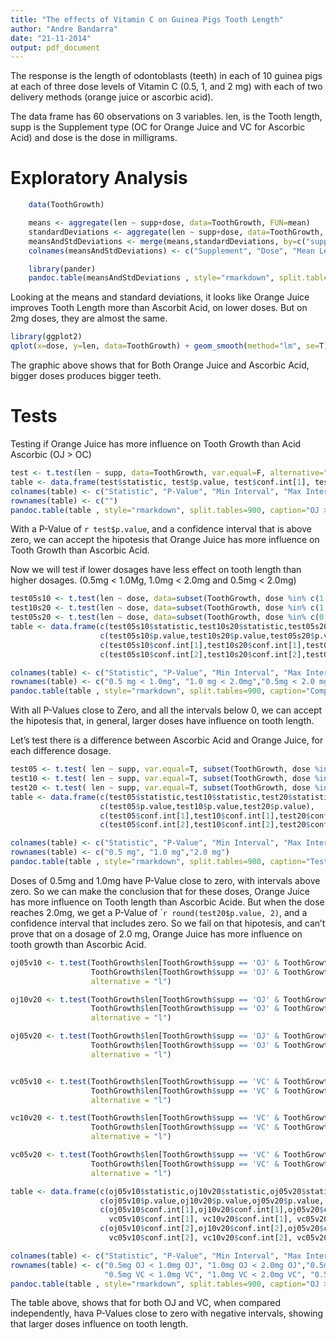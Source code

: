 ```yaml
---
title: "The effects of Vitamin C on Guinea Pigs Tooth Length"
author: "Andre Bandarra"
date: "21-11-2014"
output: pdf_document
---
```

The response is the length of odontoblasts (teeth) in each of 10 guinea pigs at each of three dose levels of Vitamin C (0.5, 1, and 2 mg) with each of two delivery methods (orange juice or ascorbic acid).

The data frame has 60 observations on 3 variables. len, is the Tooth length, supp is the Supplement type (OC for Orange Juice and VC for Ascorbic Acid) and dose is the dose in milligrams.

Exploratory Analysis
====================

```r
    data(ToothGrowth)

    means <- aggregate(len ~ supp+dose, data=ToothGrowth, FUN=mean)
    standardDeviations <- aggregate(len ~ supp+dose, data=ToothGrowth, FUN=sd)
    meansAndStdDeviations <- merge(means,standardDeviations, by=c("supp","dose"))
    colnames(meansAndStdDeviations) <- c("Supplement", "Dose", "Mean Length", "Std Dev Length")        
```

```r
    library(pander)
    pandoc.table(meansAndStdDeviations , style="rmarkdown", split.tables=900, caption="Tooth Lengths", justify="left" , round=2)
```

Looking at the means and standard deviations, it looks like Orange Juice improves Tooth Length more than Ascorbit Acid, on lower doses. But on 2mg doses, they are almost the same.


```r
library(ggplot2)
qplot(x=dose, y=len, data=ToothGrowth) + geom_smooth(method="lm", se=T) + facet_grid(supp ~ .)
```

The graphic above shows that for Both Orange Juice and Ascorbic Acid, bigger doses produces bigger teeth.


Tests
=====

Testing if Orange Juice has more influence on Tooth Growth than Acid Ascorbic (OJ > OC)
```r
test <- t.test(len ~ supp, data=ToothGrowth, var.equal=F, alternative="g")
table <- data.frame(test$statistic, test$p.value, test$conf.int[1], test$conf.int[2])
colnames(table) <- c("Statistic", "P-Value", "Min Interval", "Max Interval")
rownames(table) <- c("")
pandoc.table(table , style="rmarkdown", split.tables=900, caption="OJ > OC in general", justify="left" , round=5)
```

With a P-Value of ```r test$p.value```, and a confidence interval that is above zero, we can accept the hipotesis that Orange Juice has more influence on Tooth Growth than Ascorbic Acid.



Now we will test if  lower dosages have less effect on tooth length than higher dosages. (0.5mg < 1.0Mg, 1.0mg < 2.0mg and 0.5mg < 2.0mg)
```r
test05s10 <- t.test(len ~ dose, data=subset(ToothGrowth, dose %in% c(1.0, 0.5)), var.equal=T, alternative="l")
test10s20 <- t.test(len ~ dose, data=subset(ToothGrowth, dose %in% c(1.0, 2.0)), var.equal=T, alternative="l")
test05s20 <- t.test(len ~ dose, data=subset(ToothGrowth, dose %in% c(0.5, 2.0)), var.equal=T, alternative="l")
table <- data.frame(c(test05s10$statistic,test10s20$statistic,test05s20$statistic),
                    c(test05s10$p.value,test10s20$p.value,test05s20$p.value),
                    c(test05s10$conf.int[1],test10s20$conf.int[1],test05s20$conf.int[1]),
                    c(test05s10$conf.int[2],test10s20$conf.int[2],test05s20$conf.int[2]))

colnames(table) <- c("Statistic", "P-Value", "Min Interval", "Max Interval")
rownames(table) <- c("0.5 mg < 1.0mg", "1.0 mg < 2.0mg","0.5mg < 2.0 mg")
pandoc.table(table , style="rmarkdown", split.tables=900, caption="Comparing different doses", justify="left" , round=2)
```


With all P-Values close to Zero, and all the intervals below 0, we can accept the hipotesis that, in general, larger doses have influence on tooth length.


Let's test there is a difference between Ascorbic Acid and Orange Juice, for each difference dosage. 
```r
test05 <- t.test( len ~ supp, var.equal=T, subset(ToothGrowth, dose %in% c(0.5)), alternative = "g")
test10 <- t.test( len ~ supp, var.equal=T, subset(ToothGrowth, dose %in% c(1)), alternative = "g")
test20 <- t.test( len ~ supp, var.equal=T, subset(ToothGrowth, dose %in% c(2)), alternative = "g")
table <- data.frame(c(test05$statistic,test10$statistic,test20$statistic),
                    c(test05$p.value,test10$p.value,test20$p.value),
                    c(test05$conf.int[1],test10$conf.int[1],test20$conf.int[1]),
                    c(test05$conf.int[2],test10$conf.int[2],test20$conf.int[2]))

colnames(table) <- c("Statistic", "P-Value", "Min Interval", "Max Interval")
rownames(table) <- c("0.5 mg", "1.0 mg","2.0 mg")
pandoc.table(table , style="rmarkdown", split.tables=900, caption="Testing doses influence", justify="left" , round=2)

```

Doses of 0.5mg and 1.0mg have P-Value close to zero, with intervals above zero. So we can make the conclusion that for these doses, Orange Juice has more influence on Tooth length than Ascorbic Acide. But when the dose reaches 2.0mg, we get a P-Value of ```r round(test20$p.value, 2)``, and a confidence interval that includes zero. So we fail on that hipotesis, and can't prove that on a dosage of 2.0 mg, Orange Juice has more influence on tooth growth than Ascorbic Acid.

```r

oj05v10 <- t.test(ToothGrowth$len[ToothGrowth$supp == 'OJ' & ToothGrowth$dose==0.5], 
                  ToothGrowth$len[ToothGrowth$supp == 'OJ' & ToothGrowth$dose==1.0], 
                  alternative = "l")

oj10v20 <- t.test(ToothGrowth$len[ToothGrowth$supp == 'OJ' & ToothGrowth$dose==1.0],
                  ToothGrowth$len[ToothGrowth$supp == 'OJ' & ToothGrowth$dose==2.0],
                  alternative = "l")

oj05v20 <- t.test(ToothGrowth$len[ToothGrowth$supp == 'OJ' & ToothGrowth$dose==0.5],
                  ToothGrowth$len[ToothGrowth$supp == 'OJ' & ToothGrowth$dose==2.0],
                  alternative = "l")


vc05v10 <- t.test(ToothGrowth$len[ToothGrowth$supp == 'VC' & ToothGrowth$dose==0.5], 
                  ToothGrowth$len[ToothGrowth$supp == 'VC' & ToothGrowth$dose==1.0],
                  alternative = "l")

vc10v20 <- t.test(ToothGrowth$len[ToothGrowth$supp == 'VC' & ToothGrowth$dose==1.0], 
                  ToothGrowth$len[ToothGrowth$supp == 'VC' & ToothGrowth$dose==2.0],
                  alternative = "l")

vc05v20 <- t.test(ToothGrowth$len[ToothGrowth$supp == 'VC' & ToothGrowth$dose==0.5],
                  ToothGrowth$len[ToothGrowth$supp == 'VC' & ToothGrowth$dose==2.0], 
                  alternative = "l")

table <- data.frame(c(oj05v10$statistic,oj10v20$statistic,oj05v20$statistic, vc05v10$statistic, vc10v20$statistic, vc05v20$statistic),
                    c(oj05v10$p.value,oj10v20$p.value,oj05v20$p.value, vc05v10$p.value, vc10v20$p.value, vc05v20$p.value),
                    c(oj05v10$conf.int[1],oj10v20$conf.int[1],oj05v20$conf.int[1],
                      vc05v10$conf.int[1], vc10v20$conf.int[1], vc05v20$conf.int[1]),
                    c(oj05v10$conf.int[2],oj10v20$conf.int[2],oj05v20$conf.int[2], 
                      vc05v10$conf.int[2], vc10v20$conf.int[2], vc05v20$conf.int[2]))

colnames(table) <- c("Statistic", "P-Value", "Min Interval", "Max Interval")
rownames(table) <- c("0.5mg OJ < 1.0mg OJ", "1.0mg OJ < 2.0mg OJ","0.5mg OJ < 2.0mg OJ",
                     "0.5mg VC < 1.0mg VC", "1.0mg VC < 2.0mg VC", "0.5mg VC < 2.0mg VC")
pandoc.table(table , style="rmarkdown", split.tables=900, caption="OJ > OC on different doses", justify="left" , round=2)

```

The table above, shows that for both OJ and VC, when compared independently, hava P-Values close to zero with negative intervals, showing that larger doses influence on tooth length.

